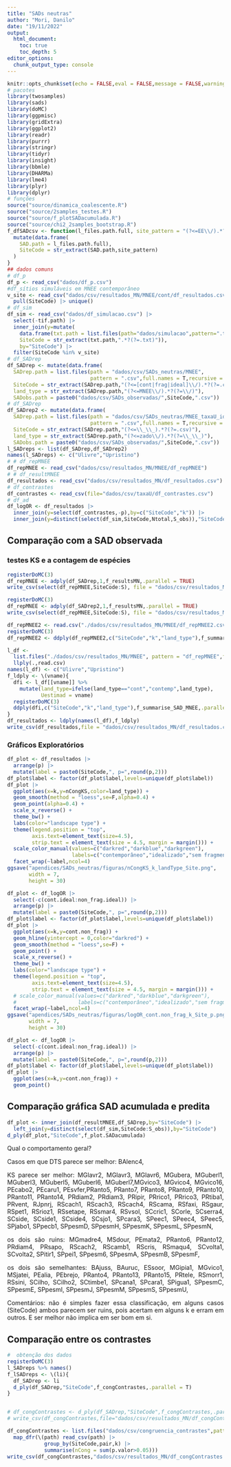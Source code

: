 ```yaml
---
title: "SADs neutras"
author: "Mori, Danilo"
date: "19/11/2022"
output: 
  html_document:
    toc: true
    toc_depth: 5
editor_options: 
  chunk_output_type: console
---
```


<style>
body {
text-align: justify}
</style>

```r
knitr::opts_chunk$set(echo = FALSE,eval = FALSE,message = FALSE,warning = FALSE)
# pacotes
library(twosamples)
library(sads)
library(doMC)
library(ggpmisc)
library(gridExtra)
library(ggplot2)
library(readr)
library(purrr)
library(stringr)
library(tidyr)
library(insight)
library(bbmle)
library(DHARMa)
library(lme4)
library(plyr)
library(dplyr)
# funções
source("source/dinamica_coalescente.R")
source("source/2samples_testes.R")
source("source/f_plotSADacumulada.R")
source("source/chi2_2samples_bootstrap.R")
f_dfSADcsv <- function(l_files.path.full, site_pattern = "(?<=EE\\/).*?(?=.csv)"){
  mutate(data.frame(
    SAD.path = l_files.path.full),
    SiteCode = str_extract(SAD.path,site_pattern)
  )
}
## dados comuns
# df_p
df_p <- read_csv("dados/df_p.csv")
#df_sítios simuláveis em MNEE contemporâneo
v_site <- read_csv("dados/csv/resultados_MN/MNEE/cont/df_resultados.csv") |> 
  pull(SiteCode) |> unique()
# df_sim
df_sim <- read_csv("dados/df_simulacao.csv") |> 
  select(-tif.path) |> 
  inner_join(y=mutate(
    data.frame(txt.path = list.files(path="dados/simulacao",pattern=".txt")),
    SiteCode = str_extract(txt.path,".*?(?=.txt)")),
    by="SiteCode") |> 
  filter(SiteCode %in% v_site)
# df_SADrep
df_SADrep <- mutate(data.frame(
  SADrep.path = list.files(path = "dados/csv/SADs_neutras/MNEE",
                           pattern = ".csv",full.names = T,recursive = T)),
  SiteCode = str_extract(SADrep.path,"(?<=[cont|frag|ideal]\\/).*?(?=.csv)"),
  land_type = str_extract(SADrep.path,"(?<=MNEE\\/).*?(?=\\/)"),
  SADobs.path = paste0("dados/csv/SADs_observadas/",SiteCode,".csv"))
# df_SADrep
df_SADrep2 <- mutate(data.frame(
  SADrep.path = list.files(path = "dados/csv/SADs_neutras/MNEE_taxaU_idealizado",
                           pattern = ".csv",full.names = T,recursive = T)),
  SiteCode = str_extract(SADrep.path,"(?<=\\_\\_).*?(?=.csv)"),
  land_type = str_extract(SADrep.path,"(?<=zado\\/).*?(?=\\_\\_)"),
  SADobs.path = paste0("dados/csv/SADs_observadas/",SiteCode,".csv"))
l_SADreps <- list(df_SADrep,df_SADrep2)
names(l_SADreps) <- c("Ulivre","Upristino")
# # df_repMNEE
df_repMNEE <- read_csv("dados/csv/resultados_MN/MNEE/df_repMNEE")
# # df_resultMNEE
df_resultados <- read_csv("dados/csv/resultados_MN/df_resultados.csv")
# df_contrastes
df_contrastes <- read_csv(file="dados/csv/taxaU/df_contrastes.csv")
# df_ad
df_logOR <- df_resultados |> 
  inner_join(y=select(df_contrastes,-p),by=c("SiteCode","k")) |> 
  inner_join(y=distinct(select(df_sim,SiteCode,Ntotal,S_obs)),"SiteCode")
```

## Comparação com a SAD observada

### testes KS e a contagem de espécies

```r
registerDoMC(3)
df_repMNEE <- adply(df_SADrep,1,f_resultsMN,.parallel = TRUE)
write_csv(select(df_repMNEE,SiteCode:S), file = "dados/csv/resultados_MN/MNEE/df_repMNEE")
```

```r
registerDoMC(3)
df_repMNEE <- adply(df_SADrep2,1,f_resultsMN,.parallel = TRUE)
write_csv(select(df_repMNEE,SiteCode:S), file = "dados/csv/resultados_MN/MNEE/df_repMNEE")
```

```r
df_repMNEE2 <- read.csv("./dados/csv/resultados_MN/MNEE/df_repMNEE2.csv")
registerDoMC(3)
df_repMNEE2 <- ddply(df_repMNEE2,c("SiteCode","k","land_type"),f_summarise_SAD_MNEE,.parallel = TRUE)


```



```r
l_df <- 
  list.files("./dados/csv/resultados_MN/MNEE", pattern = "df_repMNEE",full.names = TRUE) %>% 
  llply(.,read.csv)
names(l_df) <- c("Ulivre","Upristino")
f_ldply <- \(vname){
  dfi <- l_df[[vname]] %>% 
    mutate(land_type=ifelse(land_type=="cont","contemp",land_type),
           Uestimad = vname)
  registerDoMC(3)
  ddply(dfi,c("SiteCode","k","land_type"),f_summarise_SAD_MNEE,.parallel = TRUE)
}
df_resultados <- ldply(names(l_df),f_ldply)
write_csv(df_resultados,file = "dados/csv/resultados_MN/df_resultados.csv")
```




### Gráficos Exploratórios

```r
df_plot <- df_resultados |> 
  arrange(p) |> 
  mutate(label = paste0(SiteCode,", p=",round(p,2)))
df_plot$label <- factor(df_plot$label,levels=unique(df_plot$label))
df_plot |> 
  ggplot(aes(x=k,y=nCongKS,color=land_type)) +
  geom_smooth(method = "loess",se=F,alpha=0.4) +
  geom_point(alpha=0.4) +
  scale_x_reverse() +
  theme_bw() +
  labs(color="landscape type") +
  theme(legend.position = "top",
        axis.text=element_text(size=4.5),
        strip.text = element_text(size = 4.5, margin = margin())) +
  scale_color_manual(values=c("darkred","darkblue","darkgreen"),
                     labels=c("contemporâneo","idealizado","sem fragmentação")) +
  facet_wrap(~label,ncol=4)
ggsave("apendices/SADs_neutras/figuras/nCongKS_k_landType_Site.png",
       width = 7,
       height = 30)
```

```r
df_plot <- df_logOR |> 
  select(-c(cont.ideal:non_frag.ideal)) |>
  arrange(p) |> 
  mutate(label = paste0(SiteCode,", p=",round(p,2)))
df_plot$label <- factor(df_plot$label,levels=unique(df_plot$label))
df_plot |> 
  ggplot(aes(x=k,y=cont.non_frag)) +
  geom_hline(yintercept = 0,color="darkred") +
  geom_smooth(method = "loess",se=F) +
  geom_point() +
  scale_x_reverse() +
  theme_bw() +
  labs(color="landscape type") +
  theme(legend.position = "top",
        axis.text=element_text(size=4.5),
        strip.text = element_text(size = 4.5, margin = margin())) +
  # scale_color_manual(values=c("darkred","darkblue","darkgreen"),
  #                    labels=c("contemporâneo","idealizado","sem fragmentação")) +
  facet_wrap(~label,ncol=4)
ggsave("apendices/SADs_neutras/figuras/logOR_cont.non_frag_k_Site_p.png",
       width = 7,
       height = 30)
```


```r
df_plot <- df_logOR |> 
  select(-c(cont.ideal:non_frag.ideal)) |>
  arrange(p) |> 
  mutate(label = paste0(SiteCode,", p=",round(p,2)))
df_plot$label <- factor(df_plot$label,levels=unique(df_plot$label))
df_plot |> 
  ggplot(aes(x=k,y=cont.non_frag)) +
  geom_point()
```


## Comparação gráfica SAD acumulada e predita

```r
df_plot <- inner_join(df_resultMNEE,df_SADrep,by="SiteCode") |> 
  left_join(y=distinct(select(df_sim,SiteCode:S_obs)),by="SiteCode")
d_ply(df_plot,"SiteCode",f_plot.SADacumulada)
```

Qual o comportamento geral?

Casos em que 
DTS parece ser melhor: BAlenc4,

KS parece ser melhor: MGlavr2, MGlavr3, MGlavr6, MGubera, MGuberl1, MGuberl3, MGuberl5, MGuberl6, MGuberl7,MGvico3, MGvico4, MGvico16, PEcabo2, PEcaru1, PEsvfer,PRanto5, PRanto7, PRanto8, PRanto9, PRanto10, PRanto11, PRanto14, PRdiam2, PRdiam3, PRipir, PRrico1, PRrico3, PRtiba1, PRvent, RJpnrj, RScach1, RScach3, RScach4, RScama, RSfaxi, RSgaur, RSpet1, RSrioz1, RSsetape, RSsmar4, RSvsol, SCcric1, SCorle, SCserra4, SCside, SCside1, SCside4, SCsjo1, SPcara3, SPeec1, SPeec4, SPeec5, SPjabo1, SPpecb1, SPpesmD, SPpesmH, SPpesmK, SPpesmL, SPpesmN,      

os dois são ruins: MGmadre4, MSdour, PEmata2, PRanto6, PRanto12, PRdiam4, PRsapo, RScach2, RScamb1, RScris, RSmaqu4, SCvolta1, SCvolta2, SPitir1, SPpei1, SPpesm6, SPpesmA, SPpesmB, SPpesmF, 

os dois são semelhantes: BAjuss, BAuruc, ESsoor, MGipia1, MGvico1, MSjatei, PEalia, PEbrejo, PRanto4, PRanto13, PRanto15, PRtele, RSmorr1, RSsini, SCilho, SCilho2, SCtimbe1, SPcana1, SPcara1, SPigua1, SPpesmC, SPpesmE, SPpesmI, SPpesmJ, SPpesmM, SPpesmS, SPpesmU, 

Comentários:
não é simples fazer essa classificação, em alguns casos (SiteCode) ambos parecem ser ruins, pois acertam em alguns k e erram em outros. E ser melhor não implica em ser bom em si.  


## Comparação entre os contrastes

```r
#  obtenção dos dados
registerDoMC(3)
l_SADreps %>% names()
f_lSADreps <- \(li){
  df_SADrep <- li
  d_ply(df_SADrep,"SiteCode",f_congContrastes,.parallel = T)
}


# df_congContrastes <- d_ply(df_SADrep,"SiteCode",f_congContrastes,.parallel = T)
# write_csv(df_congContrastes,file="dados/csv/resultados_MN/df_congContrastesREP.csv")

```

```r
df_congContrastes <- list.files("dados/csv/congruencia_contrastes",pattern = ".csv",full.names = T) |> 
  map_dfr(\(path) read_csv(path) |> 
            group_by(SiteCode,pair,k) |> 
            summarise(nCong = sum(p.valor>0.05)))
write_csv(df_congContrastes,"dados/csv/resultados_MN/df_congContrastes.csv")
```

